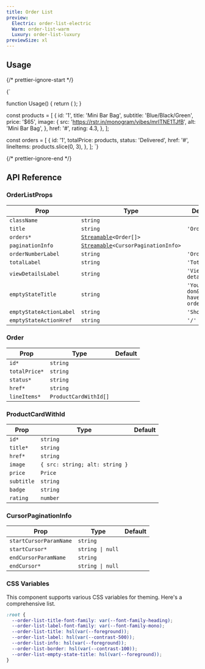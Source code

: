 ```yaml
---
title: Order List
preview:
  Electric: order-list-electric
  Warm: order-list-warm
  Luxury: order-list-luxury
previewSize: xl
---
```


## Usage

{/* prettier-ignore-start */}

<CodeBlock lang="ts">{`

function Usage() {
    return (
        <OrderList orders={orders} />
    );
}

const products = [
    {
      id: '1',
      title: 'Mini Bar Bag',
      subtitle: 'Blue/Black/Green',
      price: '$65',
      image: {
        src: 'https://rstr.in/monogram/vibes/mrlTNE1TJfB',
        alt: 'Mini Bar Bag',
      },
      href: '#',
      rating: 4.3,
    },
];

const orders = [
    {
      id: '1',
      totalPrice: products,
      status: 'Delivered',
      href: '#',
      lineItems: products.slice(0, 3),
    },
];
`}
</CodeBlock>

{/* prettier-ignore-end */}

## API Reference

### OrderListProps

| Prop                    | Type                                                                                                        | Default                            |
| ----------------------- | ----------------------------------------------------------------------------------------------------------- | ---------------------------------- |
| `className`             | `string`                                                                                                    |                                    |
| `title`                 | `string`                                                                                                    | `'Orders'`                         |
| `orders*`               | [`Streamable`](/docs/soul/streamable)`<Order[]>` <Tooltip content="See Order below"/>                       |                                    |
| `paginationInfo`        | [`Streamable`](/docs/soul/streamable)`<CursorPaginationInfo>` <Tooltip content="See CursorPaginationInfo"/> |                                    |
| `orderNumberLabel`      | `string`                                                                                                    | `'Order #'`                        |
| `totalLabel`            | `string`                                                                                                    | `'Total'`                          |
| `viewDetailsLabel`      | `string`                                                                                                    | `'View details'`                   |
| `emptyStateTitle`       | `string`                                                                                                    | `'You don&apos;t have any orders'` |
| `emptyStateActionLabel` | `string`                                                                                                    | `'Shop now'`                       |
| `emptyStateActionHref`  | `string`                                                                                                    | `'/'`                              |

### Order

| Prop          | Type                                                                   | Default |
| ------------- | ---------------------------------------------------------------------- | ------- |
| `id*`         | `string`                                                               |         |
| `totalPrice*` | `string`                                                               |         |
| `status*`     | `string`                                                               |         |
| `href*`       | `string`                                                               |         |
| `lineItems*`  | `ProductCardWithId[]` <Tooltip content="See ProductCardWithId below"/> |         |

### ProductCardWithId

| Prop       | Type                           | Default |
| ---------- | ------------------------------ | ------- |
| `id*`      | `string`                       |         |
| `title*`   | `string`                       |         |
| `href*`    | `string`                       |         |
| `image`    | `{ src: string; alt: string }` |         |
| `price`    | `Price`                        |         |
| `subtitle` | `string`                       |         |
| `badge`    | `string`                       |         |
| `rating`   | `number`                       |         |

### CursorPaginationInfo

| Prop                   | Type             | Default |
| ---------------------- | ---------------- | ------- |
| `startCursorParamName` | `string`         |         |
| `startCursor*`         | `string \| null` |         |
| `endCursorParamName`   | `string`         |         |
| `endCursor*`           | `string \| null` |         |

### CSS Variables

This component supports various CSS variables for theming. Here's a comprehensive list.

```css
:root {
  --order-list-title-font-family: var(--font-family-heading);
  --order-list-label-font-family: var(--font-family-mono);
  --order-list-title: hsl(var(--foreground));
  --order-list-label: hsl(var(--contrast-500));
  --order-list-info: hsl(var(--foreground));
  --order-list-border: hsl(var(--contrast-100));
  --order-list-empty-state-title: hsl(var(--foreground));
}
```

